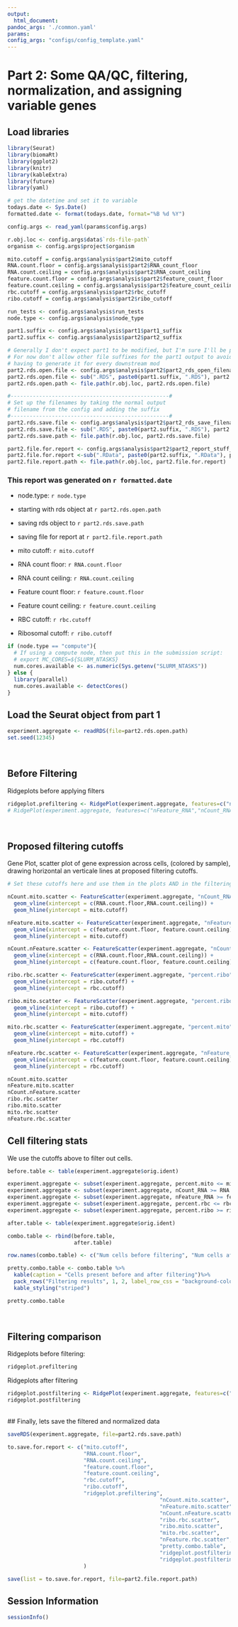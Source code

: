 ```yaml
---
output: 
  html_document: 
pandoc_args: './common.yaml'   
params:     
config_args: "configs/config_template.yaml"
---
```


# Part 2: Some QA/QC, filtering, normalization, and assigning variable genes

## Load libraries
```r
library(Seurat)
library(biomaRt)
library(ggplot2)
library(knitr)
library(kableExtra)
library(future)
library(yaml)
```

```r
# get the datetime and set it to variable
todays.date <- Sys.Date()
formatted.date <- format(todays.date, format="%B %d %Y")

config.args <- read_yaml(params$config.args)
```

```r
r.obj.loc <- config.args$data$`rds-file-path`
organism <- config.args$project$organism

mito.cutoff = config.args$analysis$part2$mito_cutoff
RNA.count.floor = config.args$analysis$part2$RNA_count_floor
RNA.count.ceiling = config.args$analysis$part2$RNA_count_ceiling
feature.count.floor = config.args$analysis$part2$feature_count_floor
feature.count.ceiling = config.args$analysis$part2$feature_count_ceiling
rbc.cutoff = config.args$analysis$part2$rbc_cutoff
ribo.cutoff = config.args$analysis$part2$ribo_cutoff

run_tests <- config.args$analysis$run_tests
node.type <- config.args$analysis$node_type

part1.suffix <- config.args$analysis$part1$part1_suffix
part2.suffix <- config.args$analysis$part2$part2_suffix

# Generally I don't expect part1 to be modified, but I'm sure I'll be proven wrong
# For now don't allow other file suffixes for the part1 output to avoid
# having to generate it for every downstream mod
part2.rds.open.file <- config.args$analysis$part2$part2_rds_open_filename
part2.rds.open.file <- sub(".RDS", paste0(part1.suffix, ".RDS"), part2.rds.open.file )
part2.rds.open.path <- file.path(r.obj.loc, part2.rds.open.file)

#--------------------------------------------------#
# Set up the filenames by taking the normal output
# filename from the config and adding the suffix
#--------------------------------------------------#
part2.rds.save.file <- config.args$analysis$part2$part2_rds_save_filename
part2.rds.save.file <- sub(".RDS", paste0(part2.suffix, ".RDS"), part2.rds.save.file )
part2.rds.save.path <- file.path(r.obj.loc, part2.rds.save.file)

part2.file.for.report <- config.args$analysis$part2$part2_report_stuff_filename
part2.file.for.report <-sub(".RData", paste0(part2.suffix, ".RData"), part2.file.for.report)
part2.file.report.path <- file.path(r.obj.loc, part2.file.for.report)
```

### This report was generated on `r formatted.date`

* node.type: `r node.type`

* starting with rds object at `r part2.rds.open.path`
* saving rds object to `r part2.rds.save.path`
* saving file for report at `r part2.file.report.path`

* mito cutoff: `r mito.cutoff`
* RNA count floor: `r RNA.count.floor`
* RNA count ceiling: `r RNA.count.ceiling`
* Feature count floor: `r feature.count.floor`
* Feature count ceiling: `r feature.count.ceiling`
* RBC cutoff: `r rbc.cutoff`
* Ribosomal cutoff: `r ribo.cutoff`



```r
if (node.type == "compute"){
  # If using a compute node, then put this in the submission script:
  # export MC_CORES=${SLURM_NTASKS}
  num.cores.available <- as.numeric(Sys.getenv("SLURM_NTASKS"))
} else {
  library(parallel)
  num.cores.available <- detectCores() 
}
```

## Load the Seurat object from part 1

```r
experiment.aggregate <- readRDS(file=part2.rds.open.path)
set.seed(12345)
```


<br/>

## Before Filtering

Ridgeplots before applying filters

```r
ridgeplot.prefiltering <- RidgePlot(experiment.aggregate, features=c("nFeature_RNA","nCount_RNA", "percent.mito", "percent.rbc", "percent.ribo"), ncol = 2)
# RidgePlot(experiment.aggregate, features=c("nFeature_RNA","nCount_RNA", "percent.mito"), ncol = 2)
```

<br/>

## Proposed filtering cutoffs

Gene Plot, scatter plot of gene expression across cells, (colored by sample), drawing horizontal an verticale lines at proposed filtering cutoffs.

```r
# Set these cutoffs here and use them in the plots AND in the filtering

nCount.mito.scatter <- FeatureScatter(experiment.aggregate, "nCount_RNA", "percent.mito") + 
  geom_vline(xintercept = c(RNA.count.floor,RNA.count.ceiling)) + 
  geom_hline(yintercept = mito.cutoff)

nFeature.mito.scatter <- FeatureScatter(experiment.aggregate, "nFeature_RNA", "percent.mito") + 
  geom_vline(xintercept = c(feature.count.floor, feature.count.ceiling)) + 
  geom_hline(yintercept = mito.cutoff)

nCount.nFeature.scatter <- FeatureScatter(experiment.aggregate, "nCount_RNA", "nFeature_RNA")  + 
  geom_vline(xintercept = c(RNA.count.floor,RNA.count.ceiling)) + 
  geom_hline(yintercept = c(feature.count.floor, feature.count.ceiling))

ribo.rbc.scatter <- FeatureScatter(experiment.aggregate, "percent.ribo", "percent.rbc")+ 
  geom_vline(xintercept = ribo.cutoff) + 
  geom_hline(yintercept = rbc.cutoff)

ribo.mito.scatter <- FeatureScatter(experiment.aggregate, "percent.ribo", "percent.mito")+ 
  geom_vline(xintercept = ribo.cutoff) + 
  geom_hline(yintercept = mito.cutoff)

mito.rbc.scatter <- FeatureScatter(experiment.aggregate, "percent.mito", "percent.rbc")+ 
  geom_vline(xintercept = mito.cutoff) + 
  geom_hline(yintercept = rbc.cutoff)

nFeature.rbc.scatter <- FeatureScatter(experiment.aggregate, "nFeature_RNA", "percent.rbc")+ 
  geom_vline(xintercept = c(feature.count.floor, feature.count.ceiling)) + 
  geom_hline(yintercept = rbc.cutoff)

nCount.mito.scatter 
nFeature.mito.scatter 
nCount.nFeature.scatter 
ribo.rbc.scatter 
ribo.mito.scatter 
mito.rbc.scatter 
nFeature.rbc.scatter 
```

## Cell filtering stats

We use the cutoffs above to filter out cells. 

```r
before.table <- table(experiment.aggregate$orig.ident)

experiment.aggregate <- subset(experiment.aggregate, percent.mito <= mito.cutoff)
experiment.aggregate <- subset(experiment.aggregate, nCount_RNA >= RNA.count.floor & nCount_RNA <= RNA.count.ceiling)
experiment.aggregate <- subset(experiment.aggregate, nFeature_RNA >= feature.count.floor & nFeature_RNA <= feature.count.ceiling)
experiment.aggregate <- subset(experiment.aggregate, percent.rbc <= rbc.cutoff)
experiment.aggregate <- subset(experiment.aggregate, percent.ribo >= ribo.cutoff)

after.table <- table(experiment.aggregate$orig.ident)

combo.table <- rbind(before.table,
                     after.table)

row.names(combo.table) <- c("Num cells before filtering", "Num cells after filtering")

pretty.combo.table <- combo.table %>%
  kable(caption = "Cells present before and after filtering")%>%
  pack_rows("Filtering results", 1, 2, label_row_css = "background-color: #666; color: #fff;") %>%
  kable_styling("striped")

pretty.combo.table
```

<br/>

## Filtering comparison 

Ridgeplots before filtering:
```r
ridgeplot.prefiltering
```


Ridgeplots after filtering
```r
ridgeplot.postfiltering <- RidgePlot(experiment.aggregate, features=c("nFeature_RNA","nCount_RNA", "percent.mito", "percent.rbc", "percent.ribo"), ncol = 2)
ridgeplot.postfiltering
```

<br/>
## Finally, lets save the filtered and normalized data
```r
saveRDS(experiment.aggregate, file=part2.rds.save.path)

to.save.for.report <- c("mito.cutoff", 
                        "RNA.count.floor", 
                        "RNA.count.ceiling", 
                        "feature.count.floor", 
                        "feature.count.ceiling", 
                        "rbc.cutoff", 
                        "ribo.cutoff",
                        "ridgeplot.prefiltering",
												"nCount.mito.scatter",
												"nFeature.mito.scatter",
												"nCount.nFeature.scatter",
												"ribo.rbc.scatter",
												"ribo.mito.scatter",
												"mito.rbc.scatter",
												"nFeature.rbc.scatter",
												"pretty.combo.table",
												"ridgeplot.postfiltering",
												"ridgeplot.postfiltering"
                        )

save(list = to.save.for.report, file=part2.file.report.path)
```

## Session Information
```r
sessionInfo()
```

